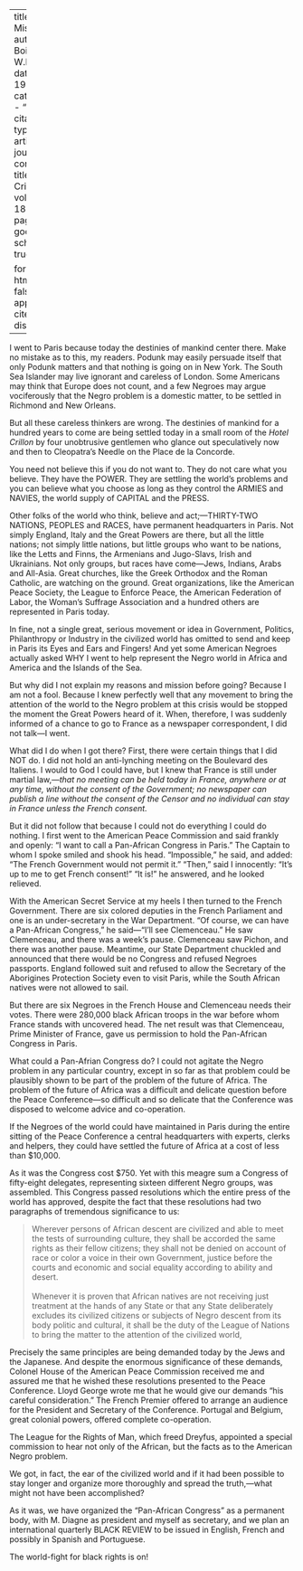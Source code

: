 
---
title: 'My Mission'
author: Du Bois, W.E.B.
date: May 1919
categories: 
  - ""
citation: 
  type: article-journal
  container-title: The Crisis
  volume: 18
  issue: 1
  page: 7-9
google-scholar: true

format:
  html:
    toc: false
    appendix-cite-as: display
---


I went to Paris because today the destinies of mankind center there. Make no mistake as to this, my readers. Podunk may easily persuade itself that only Podunk matters and that nothing is going on in New York. The South Sea Islander may live ignorant and careless of London. Some Americans may think that Europe does not count, and a few Negroes may argue vociferously that the Negro problem is a domestic matter, to be settled in Richmond and New Orleans.

But all these careless thinkers are wrong. The destinies of mankind for a hundred years to come are being settled today in a small room of the *Hotel Crillon* by four unobtrusive gentlemen who glance out speculatively now and then to Cleopatra's Needle on the Place de la Concorde.

You need not believe this if you do not want to. They do not care what you believe. They have the POWER. They are settling the world's problems and you can believe what you choose as long as they control the ARMIES and NAVIES, the world supply of CAPITAL and the PRESS.

Other folks of the world who think, believe and act;---THIRTY-TWO NATIONS, PEOPLES and RACES, have permanent headquarters in Paris. Not simply England, Italy and the Great Powers are there, but all the little nations; not simply little nations, but little groups who want to be nations, like the Letts and Finns, the Armenians and Jugo-Slavs, Irish and Ukrainians. Not only groups, but races have come---Jews, Indians, Arabs and All-Asia. Great churches, like the Greek Orthodox and the Roman Catholic, are watching on the ground. Great organizations, like the American Peace Society, the League to Enforce Peace, the American Federation of Labor, the Woman's Suffrage Association and a hundred others are represented in Paris today.

In fine, not a single great, serious movement or idea in Government, Politics, Philanthropy or Industry in the civilized world has omitted to send and keep in Paris its Eyes and Ears and Fingers! And yet some American Negroes actually asked WHY I went to help represent the Negro world in Africa and America and the Islands of the Sea.

But why did I not explain my reasons and mission before going? Because I am not a fool. Because I knew perfectly well that any movement to bring the attention of the world to the Negro problem at this crisis would be stopped the moment the Great Powers heard of it. When, therefore, I was suddenly informed of a chance to go to France as a newspaper correspondent, I did not talk---I went.

What did I do when I got there? First, there were certain things that I did NOT do. I did not hold an anti-lynching meeting on the Boulevard des Italiens. I would to God I could have, but I knew that France is still under martial law,---*that no meeting can be held today in France, anywhere or at any time, without the consent of the Government; no newspaper can publish a line without the consent of the Censor and no individual can stay in France unless the French consent.*

But it did not follow that because I could not do everything I could do nothing. I first went to the American Peace Commission and said frankly and openly: "I want to call a Pan-African Congress in Paris." The Captain to whom I spoke smiled and shook his head. "Impossible," he said, and added: "The French Government would not permit it." "Then," said I innocently: "It's up to me to get French consent!" "It is!" he answered, and he looked relieved.

With the American Secret Service at my heels I then turned to the French Government. There are six colored deputies in the French Parliament and one is an under-secretary in the War Department. "Of course, we can have a Pan-African Congress," he said---"I'll see Clemenceau." He saw Clemenceau, and there was a week's pause. Clemenceau saw Pichon, and there was another pause. Meantime, our State Department chuckled and announced that there would be no Congress and refused Negroes passports. England followed suit and refused to allow the Secretary of the Aborigines Protection Society even to visit Paris, while the South African natives were not allowed to sail.

But there are six Negroes in the French House and Clemenceau needs their votes. There were 280,000 black African troops in the war before whom France stands with uncovered head. The net result was that Clemenceau, Prime Minister of France, gave us permission to hold the Pan-African Congress in Paris.

What could a Pan-Afrian Congress do? I could not agitate the Negro problem in any particular country, except in so far as that problem could be plausibly shown to be part of the problem of the future of Africa. The problem of the future of Africa was a difficult and delicate question before the Peace Conference---so difficult and so delicate that the Conference was disposed to welcome advice and co-operation.

 If the Negroes of the world could have maintained in Paris during the entire sitting of the Peace Conference a central headquarters with experts, clerks and helpers, they could have settled the future of Africa at a cost of less than $10,000.

As it was the Congress cost $750. Yet with this meagre sum a Congress of fifty-eight delegates, representing sixteen different Negro groups, was assembled. This Congress passed resolutions which the entire press of the world has approved, despite the fact that these resolutions had two paragraphs of tremendous significance to us:

> Wherever persons of African descent are civilized and able to meet the tests of surrounding culture, they shall be accorded the same rights as their fellow citizens; they shall not be denied on account of race or color a voice in their own Government, justice before the courts and economic and social equality according to ability and desert.    
&nbsp;    
> Whenever it is proven that African natives are not receiving just treatment at the hands of any State or that any State deliberately excludes its civilized citizens or subjects of Negro descent from its body politic and cultural, it shall be the duty of the League of Nations to bring the matter to the attention of the civilized world,

Precisely the same principles are being demanded today by the Jews  and the Japanese. And despite the enormous significance of these demands, Colonel House of the American Peace Commission received me and assured me that he wished these resolutions presented to the Peace Conference. Lloyd George wrote me that he would give our demands "his careful consideration." The French Premier offered to arrange an audience for the President and Secretary of the Conference. Portugal and Belgium, great colonial powers, offered complete co-operation.

The League for the Rights of Man, which freed Dreyfus, appointed a special commission to hear not only of the African, but the facts as to the American Negro problem.

We got, in fact, the ear of the civilized world and if it had been possible to stay longer and organize more thoroughly and spread the truth,---what might not have been accomplished?

As it was, we have organized the "Pan-African Congress" as a permanent body, with M. Diagne as president and myself as secretary, and we plan an international quarterly BLACK REVIEW to be issued in English, French and possibly in Spanish and Portuguese.

The world-fight for black rights is on!

